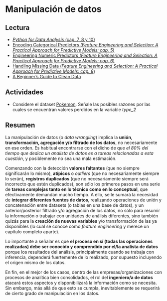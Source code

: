 # Manipulación de datos

## Lectura

- [_Python for Data Analysis_ (cap. 7, 8 y 10)](https://wesmckinney.com/book)
- [Encoding Categorical Predictors (_Feature Engineering and Selection: A Practical Approach for Predictive Models: cap. 5_)](http://www.feat.engineering/encoding-categorical-predictors.html)
- [Engineering Numeric Predictors (_Feature Engineering and Selection: A Practical Approach for Predictive Models: cap. 6_)](http://www.feat.engineering/engineering-numeric-predictors.html)
- [Handling Missing Data (_Feature Engineering and Selection: A Practical Approach for Predictive Models: cap. 8_)](http://www.feat.engineering/handling-missing-data.html)
- [A Beginner's Guide to Clean Data](https://b-greve.gitbook.io/beginners-guide-to-clean-data/)

## Actividades

- Considere el dataset [Pokemon](https://drive.google.com/drive/folders/1Lprg5DfAXRnUcmYi5TdzfpKIzQ49ITuq?usp=share_link). Señale las posibles razones por las cuales se encuentran valores perdidos en la variable _type_2_

## Resumen

La manipulación de datos (o _data wrangling_) implica la **unión, transformación, agregación y/o filtrado de los datos**, no necesariamente en ese orden. Es habitual encontrarse con el dicho de que _el 80% del tiempo que dedica un analista de datos es a tareas relacionadas a esta cuestión_, y posiblemente no sea una mala estimación. 

Comenzando con la detección **valores faltantes** (que no siempre significarán lo mismo), **atípicos** o _outliers_ (que no necesariamente siempre lo serán), **registros duplicados** (que no necesariamente siempre será incorrecto que estén duplicados), son sólo los primeros pasos en una serie de **tareas complejas tanto en lo técnico como en lo conceptual**, que efectivamente demandan mucho tiempo. A ello, se le sumará la necesidad de **integrar diferentes fuentes de datos**, realizando operaciones de unión y concatenación entre datasets (o tablas en una base de datos), y un anterior/posterior filtrado y/o agregación de los datos, no sólo para resumir la información o trabajar con unidades de análisis diferentes, sino también quizás para la **creación de nuevas variables** y/o transformación de las ya disponibles (lo cual se conoce como _feature engineering_ y merece un capítulo completo aparte).

Lo importante a señalar es que **el proceso en sí (todas las operaciones realizadas) debe ser conocido y comprendido por el/la analista de datos** porque los resultados del análisis, principalmente cuando se trabaja con inferencia, dependerá fuertemente de lo realizado, por supuesto incluyendo el origen mismo de los datos.

En fin, en el mejor de los casos, dentro de las empresas/organizaciones con procesos de analítica bien consolidados, el rol del **ingeniero/a de datos** atacará estos aspectos y disponibilizará la información como se necesita. Sin embargo, más allá de que esto se cumpla, inevitablemente se requerirá de cierto grado de manipulación en los datos.